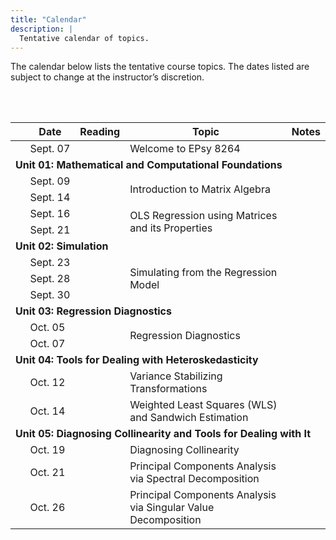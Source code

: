 ```yaml
---
title: "Calendar"
description: |
  Tentative calendar of topics.
---
```



The calendar below lists the tentative course topics. The dates listed are subject to change at the instructor's discretion.

<br /><br />


<table class="table">

<thead>
<tr>
<th style="width:5%;text-align:center"></th>
<th style="width:10%;">Date</th>
<th style="width:10%;text-align:center">Reading</th>
<th style="width:65%;">Topic</th>
<th style="width:10%;text-align:center">Notes</th>
</tr>
</thead>



<tbody>


<tr>
<td align="center" style="vertical-align:middle;">&nbsp;</td>
<td>Sept. 07</td>
<td align="center" style="vertical-align:middle;">
  <a class="my-link" href="posts/2021-08-09-message-to-students"><span class="fa fa-book"></span></a>
</td>
<td>Welcome to EPsy 8264</td>
<td align="center" style="vertical-align:middle;">&nbsp;</td>
</tr>


<!-- Unit 01: MATHEMATICS -->

<tr>
<td colspan="5"><b>Unit 01: Mathematical and Computational Foundations</b></td>
</tr>

<tr>
<td align="center" style="vertical-align:middle;">&nbsp;</td>
<td>Sept. 09</td>
<td align="center" style="vertical-align:middle;" rowspan="2">
  <a class="my-link" href="posts/2021-08-12-reading-introduction-to-matrix-algebra"><span class="fa fa-book"></span></a>
</td>
<td style="vertical-align:middle;" rowspan="2">Introduction to Matrix Algebra</td>
<td align="center" style="vertical-align:middle;" rowspan="2">
  <a class = "my-link" href="posts/2021-08-11-worksheet-introduction-to-matrix-algebra"><span class="fas fa-link"></span></a>
</td>
</tr>

<tr>
<td align="center" style="vertical-align:middle;">&nbsp;</td>
<td>Sept. 14</td>
</tr>

<tr>
<td align="center" style="vertical-align:middle;">&nbsp;</td>
<td>Sept. 16</td>
<td align="center" style="vertical-align:middle;" rowspan="2">
  <a class="my-link" href="posts/2021-08-14-reading-ols"><span class="fa fa-book"></span></a>
</td>
<td style="vertical-align:middle;" rowspan="2">OLS Regression using Matrices and its Properties</td>
<td align="center" style="vertical-align:middle;" rowspan="2">
  <a class = "my-link" href="posts/2021-09-09-notes-ols-regression"><span class="fas fa-link"></span></a>
</td>
</tr>

<tr>
<td align="center" style="vertical-align:middle;">&nbsp;</td>
<td>Sept. 21</td>
</tr>

<!-- Unit 02: SIMULATION -->


<tr>
<td colspan="5"><b>Unit 02: Simulation</b></td>
</tr>

<tr>
<td align="center" style="vertical-align:middle;">&nbsp;</td>
<td>Sept. 23</td>
<td align="center" style="vertical-align:middle;" rowspan="3">
  <a class="my-link" href="posts/2021-09-18-reading-simulating-from-the-regression-model"><span class="fa fa-book"></span></a>
</td>
<td style="vertical-align:middle;" rowspan="3">Simulating from the Regression Model</td>
<td align="center" style="vertical-align:middle;" rowspan="3">
  <a class = "my-link" href="posts/2021-09-20-notes-simulating-from-the-regression-model"><span class="fas fa-link"></span></a>
</td>
</tr>

<tr>
<td align="center" style="vertical-align:middle;">&nbsp;</td>
<td>Sept. 28</td>
</tr>

<tr>
<td align="center" style="vertical-align:middle;">&nbsp;</td>
<td>Sept. 30</td>
</tr>


<!-- Unit 03: REGRESSION DIAGNOSTICS -->


<tr>
<td colspan="5"><b>Unit 03: Regression Diagnostics</b></td>
</tr>

<tr>
<td align="center" style="vertical-align:middle;">&nbsp;</td>
<td>Oct. 05</td>
<td align="center" style="vertical-align:middle;" rowspan="2">
  <a class="my-link" href="posts/2021-09-23-reading-regression-diagnostics"><span class="fa fa-book"></span></a>
</td>
<td style="vertical-align:middle;" rowspan="2">Regression Diagnostics</td>
<td align="center" style="vertical-align:middle;" rowspan="2">
  <a class = "my-link" href="posts/2021-09-27-notes-tools-for-dealing-with-heteroskedasticity"><span class="fas fa-link"></span></a>
</td>
</tr>

<tr>
<td align="center" style="vertical-align:middle;">&nbsp;</td>
<td>Oct. 07</td>
</tr>


   

<!-- Unit 03: HETEROSKEDASTICITY-->

<tr>
<td colspan="5"><b>Unit 04: Tools for Dealing with Heteroskedasticity</b></td>
</tr>

<tr>
<td align="center" style="vertical-align:middle;">&nbsp;</td>
<td>Oct. 12</td>
<td align="center" style="vertical-align:middle;">
  <a class="my-link" href="posts/2021-09-29-reading-variance-stabilizing-transformations"><span class="fa fa-book"></span></a>
</td>
<td style="vertical-align:middle;">Variance Stabilizing Transformations</td>
<td align="center" style="vertical-align:middle;">
  <a class = "my-link" href="posts/2021-09-27-notes-tools-for-dealing-with-heteroskedasticity"><span class="fas fa-link"></span></a>
</td>
</tr>

<tr>
<td align="center" style="vertical-align:middle;">&nbsp;</td>
<td>Oct. 14</td>
<td align="center" style="vertical-align:middle;">
  <a class="my-link" href="posts/2021-09-29-reading-wls-and-sandwich-estimation"><span class="fa fa-book"></span></a>
</td>
<td style="vertical-align:middle;">Weighted Least Squares (WLS) and Sandwich Estimation</td>
<td align="center" style="vertical-align:middle;">
  <a class = "my-link" href="posts/2021-09-27-notes-tools-for-dealing-with-heteroskedasticity"><span class="fas fa-link"></span></a>
</td>
</tr>


<!-- Unit 04: COLLINEARITY-->


<tr>
<td colspan="5"><b>Unit 05: Diagnosing Collinearity and Tools for Dealing with It</b></td>
</tr>

<tr>
<td align="center" style="vertical-align:middle;">&nbsp;</td>
<td>Oct. 19</td>
<td align="center" style="vertical-align:middle;">
  <a class="my-link" href="posts/2021-10-04-reading-diagnosing-collinearity"><span class="fa fa-book"></span></a>
</td>
<td style="vertical-align:middle;">Diagnosing Collinearity</td>
<td align="center" style="vertical-align:middle;">
  <a class = "my-link" href="posts/2021-09-30-notes-diagnosing-collinearity"><span class="fas fa-link"></span></a>
</td>
</tr>

<tr>
<td align="center" style="vertical-align:middle;">&nbsp;</td>
<td>Oct. 21</td>
<td align="center" style="vertical-align:middle;">
  <a class="my-link" href="posts/2021-10-04-reading-pca-via-spectral-decomposition"><span class="fa fa-book"></span></a>
</td>
<td style="vertical-align:middle;">Principal Components Analysis via Spectral Decomposition</td>
<td align="center" style="vertical-align:middle;">
  <a class = "my-link" href="posts/2021-10-04-notes-pca-via-spectral-decomposition"><span class="fas fa-link"></span></a>
</td>
</tr>

<tr>
<td align="center" style="vertical-align:middle;">&nbsp;</td>
<td>Oct. 26</td>
<td align="center" style="vertical-align:middle;">
  <a class="my-link" href="posts/2021-10-11-reading-pca-via-svd"><span class="fa fa-book"></span></a>
</td>
<td style="vertical-align:middle;">Principal Components Analysis via Singular Value Decomposition</td>
<td align="center" style="vertical-align:middle;">
  <a class = "my-link" href="posts/2021-10-05-notes-pca-via-svd"><span class="fas fa-link"></span></a>
</td>
</tr>

<!-- <tr> -->
<!-- <td align="center" style="vertical-align:middle;">&nbsp;</td> -->
<!-- <td>Oct. 21</td> -->
<!-- <td style="vertical-align:middle;" rowspan="2">Variable Reduction</td> -->
<!-- </tr> -->

<!-- <tr> -->
<!-- <td align="center" style="vertical-align:middle;">&nbsp;</td> -->
<!-- <td>Oct. 26</td> -->
<!-- </tr> -->

<!-- <tr> -->
<!-- <td align="center" style="vertical-align:middle;">&nbsp;</td> -->
<!-- <td>Oct. 28</td> -->
<!-- <td style="vertical-align:middle;" rowspan="2">Biased Estimation and Shrinkage</td> -->
<!-- </tr> -->

<!-- <tr> -->
<!-- <td align="center" style="vertical-align:middle;">&nbsp;</td> -->
<!-- <td>Nov. 02</td> -->
<!-- </tr> -->


<!-- Unit 05: MODEL SELECTION -->


<!-- <tr> -->
<!-- <td colspan="3"><b>Unit 05: Model Selection</b></td> -->
<!-- </tr> -->

<!-- <tr> -->
<!-- <td align="center" style="vertical-align:middle;">&nbsp;</td> -->
<!-- <td>Nov. 03</td> -->
<!-- <td style="vertical-align:middle;">NO CLASS&mdash; Election Day</td> -->
<!-- </tr> -->

<!-- <tr> -->
<!-- <td align="center" style="vertical-align:middle;">&nbsp;</td> -->
<!-- <td>Nov. 04</td> -->
<!-- <td style="vertical-align:middle;" rowspan="2">Traditional Methods of Model Selection</td> -->
<!-- </tr> -->

<!-- <tr> -->
<!-- <td align="center" style="vertical-align:middle;">&nbsp;</td> -->
<!-- <td>Nov. 09</td> -->
<!-- </tr> -->

<!-- <tr> -->
<!-- <td align="center" style="vertical-align:middle;">&nbsp;</td> -->
<!-- <td>Nov. 11</td> -->
<!-- <td style="vertical-align:middle;" rowspan="2">Cross-Validation</td> -->
<!-- </tr> -->

<!-- <tr> -->
<!-- <td align="center" style="vertical-align:middle;">&nbsp;</td> -->
<!-- <td>Nov. 16</td> -->
<!-- </tr> -->


<!-- Unit 06: BOOTSTRAPPING -->

<!-- <tr> -->
<!-- <td colspan="3"><b>Unit 06: Bootstrapping</b></td> -->
<!-- </tr> -->

<!-- <tr> -->
<!-- <td align="center" style="vertical-align:middle;">&nbsp;</td> -->
<!-- <td>Nov. 18</td> -->
<!-- <td style="vertical-align:middle;" rowspan="2">Bootstrapping</td> -->
<!-- </tr> -->

<!-- <tr> -->
<!-- <td align="center" style="vertical-align:middle;">&nbsp;</td> -->
<!-- <td>Nov. 23</td> -->
<!-- </tr> -->

<!-- <tr> -->
<!-- <td align="center" style="vertical-align:middle;">&nbsp;</td> -->
<!-- <td>Nov. 25</td> -->
<!-- <td style="vertical-align:middle;">NO CLASS&mdash;Thanksgiving Break</td> -->
<!-- </tr> -->

<!-- <tr> -->
<!-- <td align="center" style="vertical-align:middle;">&nbsp;</td> -->
<!-- <td>Nov. 30</td> -->
<!-- <td style="vertical-align:middle;">Bootstrapping (cntd.)</td> -->
<!-- </tr> -->

<!-- Unit 07: PREDICTION -->

<!-- <tr> -->
<!-- <td colspan="3"><b>Unit 07: Prediction</b></td> -->
<!-- </tr> -->

<!-- <tr> -->
<!-- <td align="center" style="vertical-align:middle;">&nbsp;</td> -->
<!-- <td>Dec. 02</td> -->
<!-- <td style="vertical-align:middle;" rowspan="4">Prediction</td> -->
<!-- </tr> -->

<!-- <tr> -->
<!-- <td align="center" style="vertical-align:middle;">&nbsp;</td> -->
<!-- <td>Dec. 07</td> -->
<!-- </tr> -->

<!-- <tr> -->
<!-- <td align="center" style="vertical-align:middle;">&nbsp;</td> -->
<!-- <td>Dec. 09</td> -->
<!-- </tr> -->

<!-- <tr> -->
<!-- <td align="center" style="vertical-align:middle;">&nbsp;</td> -->
<!-- <td>Dec. 14</td> -->
<!-- </tr> -->


</tbody>
</table>






